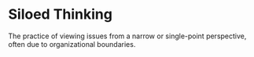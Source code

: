 # Siloed Thinking

The practice of viewing issues from a narrow or single-point perspective, often due to organizational boundaries.